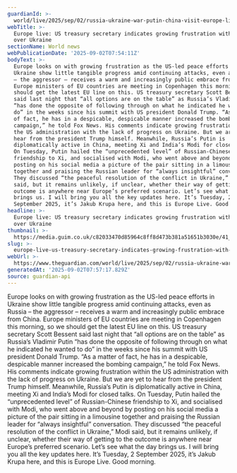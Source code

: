 ```yaml
---
guardianId: >-
  world/live/2025/sep/02/russia-ukraine-war-putin-china-visit-europe-live-news-updates
webTitle: >-
  Europe live: US treasury secretary indicates growing frustration with Putin
  over Ukraine
sectionName: World news
webPublicationDate: '2025-09-02T07:54:11Z'
bodyText: >-
  Europe looks on with growing frustration as the US-led peace efforts in
  Ukraine show little tangible progress amid continuing attacks, even as Russia
  – the aggressor – receives a warm and increasingly public embrace from China.
  Europe ministers of EU countries are meeting in Copenhagen this morning, so we
  should get the latest EU line on this. US treasury secretary Scott Bessent
  said last night that “all options are on the table” as Russia’s Vladimir Putin
  “has done the opposite of following through on what he indicated he wanted to
  do” in the weeks since his summit with US president Donald Trump. “As a matter
  of fact, he has in a despicable, despicable manner increased the bombing
  campaign,” he told Fox News. His comments indicate growing frustration within
  the US administration with the lack of progress on Ukraine. But we are yet to
  hear from the president Trump himself. Meanwhile, Russia’s Putin is
  diplomatically active in China, meeting Xi and India’s Modi for closed talks.
  On Tuesday, Putin hailed the “unprecedented level” of Russian-Chinese
  friendship to Xi, and socialised with Modi, who went above and beyond by
  posting on his social media a picture of the pair sitting in a limousine
  together and praising the Russian leader for “always insightful” conversation.
  They discussed “the peaceful resolution of the conflict in Ukraine,” Modi
  said, but it remains unlikely, if unclear, whether their way of getting to the
  outcome is anywhere near Europe’s preferred scenario. Let’s see what the day
  brings us. I will bring you all the key updates here. It’s Tuesday, 2
  September 2025, it’s Jakub Krupa here, and this is Europe Live. Good morning.
headline: >-
  Europe live: US treasury secretary indicates growing frustration with Putin
  over Ukraine
thumbnail: >-
  https://media.guim.co.uk/c82033470d85964c8ff8d473b381a51651b3030e/41_0_1200_960/500.jpg
slug: >-
  europe-live-us-treasury-secretary-indicates-growing-frustration-with-putin-over-ukraine
webUrl: >-
  https://www.theguardian.com/world/live/2025/sep/02/russia-ukraine-war-putin-china-visit-europe-live-news-updates
generatedAt: '2025-09-02T07:57:17.829Z'
source: guardian-api
---
```

Europe looks on with growing frustration as the US-led peace efforts in Ukraine show little tangible progress amid continuing attacks, even as Russia – the aggressor – receives a warm and increasingly public embrace from China. Europe ministers of EU countries are meeting in Copenhagen this morning, so we should get the latest EU line on this. US treasury secretary Scott Bessent said last night that “all options are on the table” as Russia’s Vladimir Putin “has done the opposite of following through on what he indicated he wanted to do” in the weeks since his summit with US president Donald Trump. “As a matter of fact, he has in a despicable, despicable manner increased the bombing campaign,” he told Fox News. His comments indicate growing frustration within the US administration with the lack of progress on Ukraine. But we are yet to hear from the president Trump himself. Meanwhile, Russia’s Putin is diplomatically active in China, meeting Xi and India’s Modi for closed talks. On Tuesday, Putin hailed the “unprecedented level” of Russian-Chinese friendship to Xi, and socialised with Modi, who went above and beyond by posting on his social media a picture of the pair sitting in a limousine together and praising the Russian leader for “always insightful” conversation. They discussed “the peaceful resolution of the conflict in Ukraine,” Modi said, but it remains unlikely, if unclear, whether their way of getting to the outcome is anywhere near Europe’s preferred scenario. Let’s see what the day brings us. I will bring you all the key updates here. It’s Tuesday, 2 September 2025, it’s Jakub Krupa here, and this is Europe Live. Good morning.
